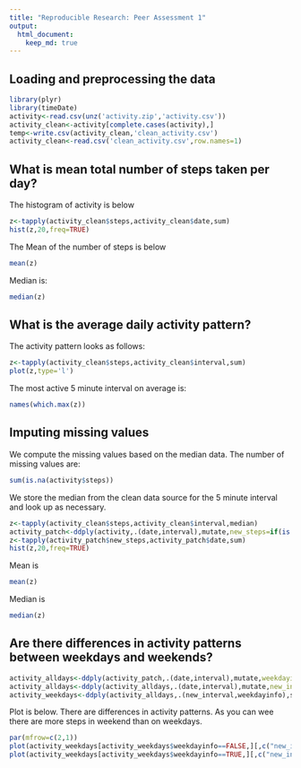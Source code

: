 ```yaml
---
title: "Reproducible Research: Peer Assessment 1"
output: 
  html_document:
    keep_md: true
---
```



## Loading and preprocessing the data
```r
library(plyr)
library(timeDate)
activity<-read.csv(unz('activity.zip','activity.csv'))
activity_clean<-activity[complete.cases(activity),]
temp<-write.csv(activity_clean,'clean_activity.csv')
activity_clean<-read.csv('clean_activity.csv',row.names=1)

```

## What is mean total number of steps taken per day?

The histogram of activity is below
```r
z<-tapply(activity_clean$steps,activity_clean$date,sum)
hist(z,20,freq=TRUE)
```

The Mean of the number of steps is below
```r
mean(z)
```

Median is:
```r
median(z)
```
## What is the average daily activity pattern?

The activity pattern looks as follows:
```r
z<-tapply(activity_clean$steps,activity_clean$interval,sum)
plot(z,type='l')
```

The most active 5 minute interval on average is:
```r
names(which.max(z))
```


## Imputing missing values

We compute the missing values based on the median data. The number of missing values are:
```r
sum(is.na(activity$steps))
```

We store the median from the clean data source for the 5 minute interval and look up as necessary.
```r
z<-tapply(activity_clean$steps,activity_clean$interval,median)
activity_patch<-ddply(activity,.(date,interval),mutate,new_steps=if(is.na(steps)) as.numeric(z[toString(interval)]) else steps)
z<-tapply(activity_patch$new_steps,activity_patch$date,sum)
hist(z,20,freq=TRUE)
```

Mean is
```r
mean(z)
```

Median is
```r
median(z)
```

## Are there differences in activity patterns between weekdays and weekends?
```r
activity_alldays<-ddply(activity_patch,.(date,interval),mutate,weekdayinfo= isWeekday(as.Date(date)))
activity_alldays<-ddply(activity_alldays,.(date,interval),mutate,new_interval= interval %/% 100 * 100 + ((interval %% 100)/60*100))
activity_weekdays<-ddply(activity_alldays,.(new_interval,weekdayinfo),summarize,total=sum(new_steps))
```

Plot is below. There are differences in activity patterns. As you can wee there are more steps in weekend than on weekdays.

```r
par(mfrow=c(2,1))
plot(activity_weekdays[activity_weekdays$weekdayinfo==FALSE,][,c("new_interval","total")], main="Weekend")
plot(activity_weekdays[activity_weekdays$weekdayinfo==TRUE,][,c("new_interval","total")], main="Weekday")
```
